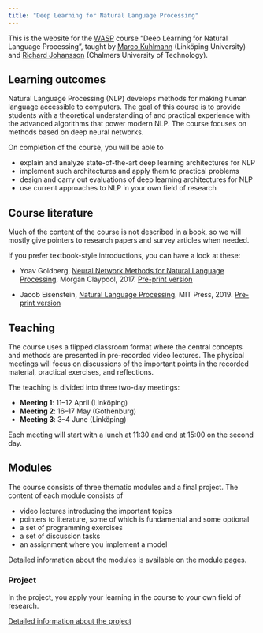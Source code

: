 ```yaml
---
title: "Deep Learning for Natural Language Processing"
---
```


This is the website for the [WASP](https://wasp-sweden.org/) course “Deep Learning for Natural Language Processing”, taught by [Marco Kuhlmann](https://www.ida.liu.se/~marku61/) (Linköping University) and [Richard Johansson](http://www.cse.chalmers.se/~richajo/) (Chalmers University of Technology).

## Learning outcomes

Natural Language Processing (NLP) develops methods for making human language accessible to computers. The goal of this course is to provide students with a theoretical understanding of and practical experience with the advanced algorithms that power modern NLP. The course focuses on methods based on deep neural networks.

On completion of the course, you will be able to

* explain and analyze state-of-the-art deep learning architectures for NLP
* implement such architectures and apply them to practical problems
* design and carry out evaluations of deep learning architectures for NLP
* use current approaches to NLP in your own field of research

## Course literature

Much of the content of the course is not described in a book, so we will mostly give pointers to research papers and survey articles when needed.

If you prefer textbook-style introductions, you can have a look at these:

* Yoav Goldberg, [Neural Network Methods for Natural Language Processing](https://www.morganclaypool.com/doi/abs/10.2200/S00762ED1V01Y201703HLT037). Morgan Claypool, 2017. [Pre-print version](https://arxiv.org/abs/1510.00726)

* Jacob Eisenstein, [Natural Language Processing](https://mitpress.mit.edu/books/introduction-natural-language-processing). MIT Press, 2019. [Pre-print version](https://github.com/jacobeisenstein/gt-nlp-class/blob/master/notes/eisenstein-nlp-notes.pdf)

## Teaching

The course uses a flipped classroom format where the central concepts and methods are presented in pre-recorded video lectures. The physical meetings will focus on discussions of the important points in the recorded material, practical exercises, and reflections.

The teaching is divided into three two-day meetings:

* **Meeting 1**: 11–12 April (Linköping)
* **Meeting 2**: 16–17 May (Gothenburg)
* **Meeting 3**: 3–4 June (Linköping)

Each meeting will start with a lunch at 11:30 and end at 15:00 on the second day.

## Modules

The course consists of three thematic modules and a final project. The content of each module consists of

* video lectures introducing the important topics
* pointers to literature, some of which is fundamental and some optional
* a set of programming exercises
* a set of discussion tasks
* an assignment where you implement a model

Detailed information about the modules is available on the module pages.

### Project

In the project, you apply your learning in the course to your own field of research.

[Detailed information about the project](project.md)
